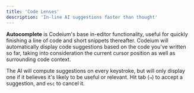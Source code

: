 ```yaml
---
title: 'Code Lenses'
description: 'In-line AI suggestions faster than thought'
---
```

**Autocomplete** is Codeium's base in-editor functionality,
useful for quickly finishing a line of code and short snippets thereafter.
Codeium will automatically display code suggestions based on the code you've written so far,
taking into consideration the current cursor position as well as surrounding code context.

The AI will compute suggestions on every keystroke,
but will only display one if it believes it's likely to be useful or relevant.
Hit tab (`⇥`) to accept a suggestion, and `esc` to cancel it.